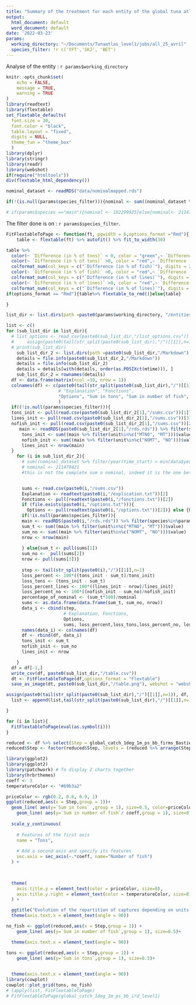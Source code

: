 ```yaml
---
title: "Summary of the treatment for each entity of the global tuna atlas"
output:
  html_document: default
  word_document: default
date: '2022-03-23'
params:
  working_directory: "~/Documents/Tunaatlas_level1/jobs/all_25_avril"
  species_filter: !r c('YFT','SKJ', 'BET')
---
```


Analyse of the entity : `r params$working_directory`

```r
knitr::opts_chunk$set(
	echo = FALSE,
	message = TRUE,
	warning = TRUE
)
library(readtext)
library(flextable)
set_flextable_defaults(
  font.size = 30,
  font.color = "black",
  table.layout = "fixed",
  digits = NULL,
  theme_fun = "theme_box"
  )
library(dplyr)
library(stringr)
library(readr)
library(webshot)
if(require("htmltools"))
div(flextable_html_dependency())

```

```r
nominal_dataset <- readRDS("data/nominalmapped.rds")

if(!(is.null(params$species_filter))){nominal <- sum((nominal_dataset %>% filter(species %in% params$species_filter))$value)} else {nominal <- sum(nominal_dataset$value)}

# if(params$species =="main"){nominal <- 182299925}else{nominal<- 211479421}
```

The filter done is on : `r params$species_filter`.

```r
FitFlextableToPage <- function(ft, pgwidth = 6,options_format ="Rmd"){
    table <- flextable(ft) %>% autofit() %>% fit_to_width(30)

table %>% 
  color(~ `Difference (in % of tons)` < 0, color = "green",~ `Difference (in % of tons)`) %>% 
  color(~ `Difference (in % of tons)` >0, color = "red",~ `Difference (in % of tons)`)%>% 
  colformat_num(col_keys = c("`Difference (in % of fish)`"), digits = 2) %>%   color(~ `Difference (in % of fish)` < 0, color = "green",~ `Difference (in % of fish)`) %>% 
  color(~ `Difference (in % of fish)` >0, color = "red",~ `Difference (in % of fish)`)%>% 
  colformat_num(col_keys = c("`Difference (in % of lines)`"), digits = 2) %>%color(~ `Difference (in % of lines)` < 0, color = "green",~ `Difference (in % of lines)`) %>% 
  color(~ `Difference (in % of lines)` >0, color = "red",~ `Difference (in % of lines)`)%>% 
  colformat_num(col_keys = c("`Difference (in % of lines)`"), digits = 2)
if(options_format == "Rmd"){table%>% flextable_to_rmd()}else{table}

}
```

```r
list_dir <- list.dirs(path =paste0(params$working_directory, "/entities"), full.names = TRUE, recursive = FALSE)
```

```r
list <- c()
for (sub_list_dir in list_dir){
  # list_options <- read_csv(paste0(sub_list_dir,"/list_options.csv"))
  #     assign(paste0(tail(str_split(paste0(sub_list_dir),"/")[[1]],n=1), "list_options"), list_options, envir = .GlobalEnv)
  # print(sub_list_dir)
    sub_list_dir_2 <- list.dirs(path =paste0(sub_list_dir,"/Markdown"), full.names = TRUE, recursive = FALSE)
    details = file.info(paste0(sub_list_dir_2,"/Markdown"))
    details = file.info(sub_list_dir_2)
    details = details[with(details, order(as.POSIXct(mtime))), ]
    sub_list_dir_2 = rownames(details)
  df <- data.frame(matrix(ncol =10, nrow = 1))
  colnames(df) <- c(paste0(tail(str_split(paste0(sub_list_dir),"/")[[1]],n=1)),
                    # "Explanation", "Fonctions", 
                    "Options", "Sum in tons", "Sum in number of fish", "Number of lines","Difference (in % of tons)","Difference in tons","Difference (in % of fish)", "Difference (in % of lines)", "Percentage of nominal"
                    )
  if((!is.null(params$species_filter))){
  tons_init <- pull(read.csv(paste0(sub_list_dir_2[1],"/sums.csv"))[1])
  lines_init <- pull(read.csv(paste0(sub_list_dir_2[1],"/sums.csv"))[3])
  nofish_init <- pull(read.csv(paste0(sub_list_dir_2[1],"/sums.csv"))[2])} else{
     main <- readRDS(paste0(sub_list_dir_2[1],"/rds.rds")) %>% filter(species%in%params$species_filter)
      tons_init <- sum((main %>% filter(unit%in%c("MTNO", "MT")))$value)
      nofish_init <- sum((main %>% filter(unit%in%c("NOMT", "NO")))$value)
      lines_init <- nrow(main)
  }
    for (i in sub_list_dir_2){
      # sum((nominal_dataset %>% filter(year(time_start) > min(data$year)))$value) filtered only on species presented in georefdataset filte
      # nominal <- 211479421
      #this is not the complete sum o nominal, indeed it is the one between 1950 and 2020


      sums <- read.csv(paste0(i,"/sums.csv"))
      Explanation <- readtext(paste0(i,"/explication.txt"))[2]
      Fonctions <- pull(readtext(paste0(i,"/fonctions.txt"))[2])
      if (file.exists(paste0(i,"/options.txt"))){
        Options <- pull(readtext(paste0(i,"/options.txt"))[2])} else {Options <- "Aucune"}
      if(!is.null(params$species_filter)){
      main <- readRDS(paste0(i,"/rds.rds")) %>% filter(species%in%params$species_filter)
      sum_t <- sum((main %>% filter(unit%in%c("MTNO", "MT")))$value)
      sum_no <- sum((main %>% filter(unit%in%c("NOMT", "NO")))$value)
      nrow <- nrow(main)
      
      } else{sum_t <- pull(sums[1])
      sum_no <-  pull(sums[2])
      nrow <- pull(sums[3])}
      
      step <- tail(str_split(paste0(i),"/")[[1]],n=1)
      loss_percent <- 100*((tons_init - sum_t)/tons_init)
      loss_tons <- (tons_init - sum_t)
      loss_percent_lines <- 100*((lines_init - nrow)/lines_init)
      loss_percent_no <- 100*((nofish_init - sum_no)/nofish_init)
      percentage_of_nominal <- (sum_t*100)/nominal
      sums <- as.data.frame(data.frame(sum_t, sum_no, nrow))
      data_i <- cbind(step,
                      # Explanation, Fonctions, 
                      Options,
                      sums, loss_percent,loss_tons,loss_percent_no, loss_percent_lines, percentage_of_nominal)
      names(data_i) <- colnames(df)
      df <- rbind(df, data_i)
      tons_init <- sum_t
      nofish_init <- sum_no
      lines_init <- nrow

    }
  df = df[-1,]
  write_csv(df, paste0(sub_list_dir,"/table.csv"))
  dt <- FitFlextableToPage(df,options_format = "Flextable")
  save_as_image(dt, paste0(sub_list_dir,"/table.png"), webshot = "webshot")

assign(paste0(tail(str_split(paste0(sub_list_dir),"/")[[1]],n=1)), df, envir = .GlobalEnv)
  list <- append(list,tail(str_split(paste0(sub_list_dir),"/")[[1]],n=1))

}
```

```r
for (i in list){
  FitFlextableToPage(eval(as.symbol(i)))
}

reduced <- df %>% select(Step = global_catch_1deg_1m_ps_bb_firms_Bastien_filtering_wcpfc_at_the_end_level0, `Sum in tons`, `Sum in number of fish`, `Number of lines`)%>% mutate(Step_number = as.numeric(row_number()))
reduced$Step <- factor(reduced$Step, levels = (reduced %>% arrange(Step_number))$Step)

library(ggplot2)
library(ggplot2)
library(patchwork) # To display 2 charts together
library(hrbrthemes)
coeff <- 3
temperatureColor <- "#69b3a2"

priceColor <- rgb(0.2, 0.6, 0.9, 1)
ggplot(reduced,aes(x = Step,group = 1))+ 
  geom_line( aes(y=`Sum in tons` ,group = 1), size=0.5, color=priceColor)+geom_point( aes(y=`Sum in tons` ,group = 1)) +
    geom_line( aes(y=`Sum in number of fish`/ coeff,group = 1), size=0.5, color=temperatureColor)+geom_point( aes(y=`Sum in number of fish`/ coeff))  +
  
  scale_y_continuous(
    
    # Features of the first axis
    name = "Tons",
    
    # Add a second axis and specify its features
    sec.axis = sec_axis(~.*coeff, name="Number of fish")
  ) + 
  


  theme(
    axis.title.y = element_text(color = priceColor, size=8),
    axis.title.y.right = element_text(color = temperatureColor, size=8)
  ) +

  ggtitle("Evolution of the repartition of captures depending on units and Steps")+
  theme(axis.text.x = element_text(angle = 90))

no_fish <- ggplot(reduced,aes(x = Step,group = 1)) +
    geom_line( aes(y=`Sum in number of fish`,group = 1), size=0.5)+

  theme(axis.text.x = element_text(angle = 90))

tons <- ggplot(reduced,aes(x = Step,group = 1)) +
    geom_line( aes(y=`Sum in tons`,group = 1), size=0.5)+

  
  theme(axis.text.x = element_text(angle = 90))
library(cowplot)
cowplot::plot_grid(tons, no_fish)
# lapply(list, FitFlextableToPage)
# FitFlextableToPage(global_catch_1deg_1m_ps_bb_ird_level1)
```

